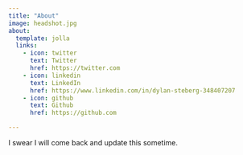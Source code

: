```yaml
---
title: "About"
image: headshot.jpg
about:
  template: jolla
  links:
    - icon: twitter
      text: Twitter
      href: https://twitter.com
    - icon: linkedin
      text: LinkedIn
      href: https://www.linkedin.com/in/dylan-steberg-348407207
    - icon: github
      text: Github
      href: https://github.com

---
```


I swear I will come back and update this sometime.
